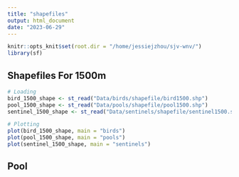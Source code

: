 ```yaml
---
title: "shapefiles"
output: html_document
date: "2023-06-29"
---
```


```r
knitr::opts_knit$set(root.dir = "/home/jessiejzhou/sjv-wnv/")
library(sf)
```

## Shapefiles For 1500m
```r
# Loading
bird_1500_shape <- st_read("Data/birds/shapefile/bird1500.shp")
pool_1500_shape <- st_read("Data/pools/shapefile/pool1500.shp")
sentinel_1500_shape <- st_read("Data/sentinels/shapefile/sentinel1500.shp")

# Plotting
plot(bird_1500_shape, main = "birds")
plot(pool_1500_shape, main = "pools")
plot(sentinel_1500_shape, main = "sentinels")
```

## Pool 

```r

```

